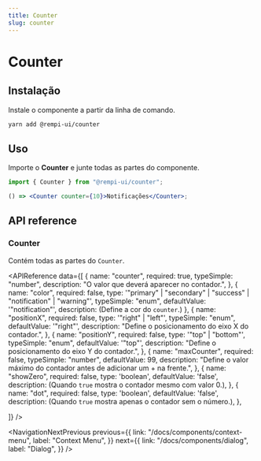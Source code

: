 ```yaml
---
title: Counter
slug: counter
---
```


# Counter

<Description text="Gera um pequeno contador no canto dos seus componentes filhos" />

<SelectVersion />

<PreviewComponent name="counter" />

## Instalação

Instale o componente a partir da linha de comando.

```bash
yarn add @rempi-ui/counter
```

## Uso

Importe o <strong>Counter</strong> e junte todas as partes do componente.

```jsx
import { Counter } from "@rempi-ui/counter";

() => <Counter counter={10}>Notificações</Counter>;
```

## API reference

### Counter

Contém todas as partes do `Counter`.

<APIReference
  data={[
    {
      name: "counter",
      required: true,
      typeSimple: "number",
      description: "O valor que deverá aparecer no contador.",
    },
    {
      name: "color",
      required: false,
      type: '"primary" | "secondary" | "success" | "notification" | "warning"',
      typeSimple: "enum",
      defaultValue: '"notification"',
      description: (<span>Define a cor do `counter`.</span>)
    },
    {
      name: "positionX",
      required: false,
      type: '"right" | "left"',
      typeSimple: "enum",
      defaultValue: '"right"',
      description: "Define o posicionamento do eixo X do contador.",
    },
    {
      name: "positionY",
      required: false,
      type: '"top" | "bottom"',
      typeSimple: "enum",
      defaultValue: '"top"',
      description: "Define o posicionamento do eixo Y do contador.",
    },
    {
      name: "maxCounter",
      required: false,
      typeSimple: "number",
      defaultValue: 99,
      description: "Define o valor máximo do contador antes de adicionar um + na frente.",
    },
    {
      name: "showZero",
      required: false,
      type: 'boolean',
      defaultValue: 'false',
      description: (<span>Quando <code>true</code> mostra o contador mesmo com valor 0.</span>),
    },
    {
      name: "dot",
      required: false,
      type: 'boolean',
      defaultValue: 'false',
      description: (<span>Quando <code>true</code> mostra apenas o contador sem o número.</span>),
    },

]}
/>

<NavigationNextPrevious
  previous={{
    link: "/docs/components/context-menu",
    label: "Context Menu",
  }}
  next={{
    link: "/docs/components/dialog",
    label: "Dialog",
  }}
/>

<EditThisPage url="components/pt-BR/counter/1.0.0.mdx" />
